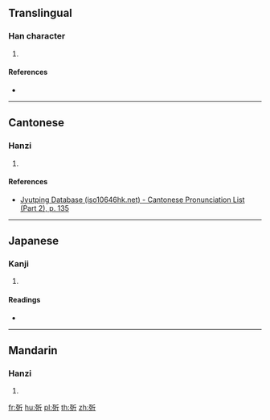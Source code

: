 {{character info/new}}
==Translingual==

===Han character===
{{Han char|rn=78|rad=歹|as=04|sn=8|four=|canj=MNHML|ids=⿰歹斤}}

# {{defn|Han|sort=歹04}}

====References====
* {{Han ref|kx=0579.130|dkj=16382|dj=0971.160|hdz=21382.110|uh=6B7D|ud=27517}}

----

==Cantonese==

===Hanzi===
{{yue-hanzi|jyut=[[zit3]]|y=jit3}}

# {{defn|lang=yue|sort=歹04}}

====References====
*[http://www.iso10646hk.net/jp/document/download.jsp Jyutping Database (iso10646hk.net) - Cantonese Pronunciation List (Part 2), p. 135]

----

==Japanese==

===Kanji===
{{ja-kanji|grade=uc|rs=歹04}}

# {{defn|lang=ja|sort=歹04}}

====Readings====
* {{ja-readings|on=[[せつ]] (setsu), [[せち]] (sechi)|kun=[[わかじに]] (wakajini)}}

----

==Mandarin==

===Hanzi===
{{cmn-hanzi|pin=[[zhé]] ([[zhe2]])|wg=che<sup>2</sup>}}

# {{defn|lang=cmn|sort=歹04}}

[[fr:歽]]
[[hu:歽]]
[[pl:歽]]
[[th:歽]]
[[zh:歽]]